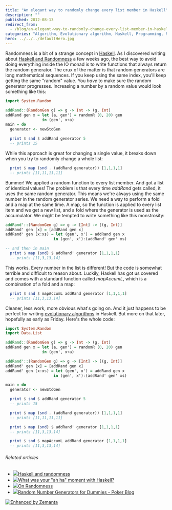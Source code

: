 ```yaml
---
title: "An elegant way to randomly change every list member in Haskell"
description: ""
published: 2012-08-13
redirect_from:
  - /blog/an-elegant-way-to-randomly-change-every-list-member-in-haskell/swizec/5060
categories: "Algorithm, Evolutionary algorithm, Haskell, Programming, Random number generation, Randomness, Uncategorized"
hero: ../../../defaultHero.jpg
---
```


Randomness is a bit of a strange concept in [Haskell](http://haskell.org "Haskell (programming language)"). As I discovered writing about [Haskell and Randomness](http://swizec.com/blog/haskell-and-randomness/swizec/4763) a few weeks ago, the best way to avoid doing everything inside the IO monad is to write functions that always return the random generator. The crux of the matter is that random generators are long mathematical sequences. If you keep using the same index, you'll keep getting the same "random" value. You _have_ to make sure the random generator progresses. Increasing a number by a random value would look something like this:

```haskell
import System.Random

addRand::(RandomGen g) => g -> Int -> (g, Int)
addRand gen x = let (a, gen') = randomR (0, 20) gen
                in (gen', x+a)
main = do
  generator <- newStdGen

  print $ snd $ addRand generator 5
  -- prints 15
```

While this approach is great for changing a single value, it breaks down when you try to randomly change a whole list:

```haskell
  print $ map (snd . (addRand generator)) [1,1,1,1]
  -- prints [11,11,11,11]
```

Bummer! We applied a random function to every list member. And got a list of identical values! The problem is that every time _addRand_ gets called, it uses the same random generator. This means we're always using the same number in the random generator series. We need a way to perform a fold and a map at the same time. A map, so the function is applied to every list item and we get a new list, and a fold where the generator is used as the accumulator. We might be tempted to write something like this monstrosity:

```haskell
addRand'::(RandomGen g) => g -> [Int] -> [(g, Int)]
addRand' gen [x] = [addRand gen x]
addRand' gen (x:xs) = let (gen', x') = addRand gen x
                     in (gen', x'):(addRand' gen' xs)

-- and then in main
  print $ map (snd) $ addRand' generator [1,1,1,1]
  -- prints [11,3,13,14]
```

This works. Every number in the list is different! But the code is somewhat terrible and difficult to reason about. Luckily, Haskell has got us covered and comes with a standard function called _mapAccumL_, which is a combination of a fold and a map:

```haskell
  print $ snd $ mapAccumL addRand generator [1,1,1,1]
  -- prints [11,3,13,14]
```

Cleaner, less work, more obvious what's going on. And it just happens to be perfect for writing [evolutionary algorithms](http://en.wikipedia.org/wiki/Evolutionary_algorithm "Evolutionary algorithm") in Haskell. But more on that later, hopefully as early as Friday. Here's the whole code:

```haskell
import System.Random
import Data.List

addRand::(RandomGen g) => g -> Int -> (g, Int)
addRand gen x = let (a, gen') = randomR (0, 20) gen
                in (gen', x+a)

addRand'::(RandomGen g) => g -> [Int] -> [(g, Int)]
addRand' gen [x] = [addRand gen x]
addRand' gen (x:xs) = let (gen', x') = addRand gen x
                     in (gen', x'):(addRand' gen' xs)

main = do
  generator <- newStdGen

  print $ snd $ addRand generator 5
  -- prints 15

  print $ map (snd . (addRand generator)) [1,1,1,1]
  -- prints [11,11,11,11]

  print $ map (snd) $ addRand' generator [1,1,1,1]
  -- prints [11,3,13,14]

  print $ snd $ mapAccumL addRand generator [1,1,1,1]
  -- prints [11,3,13,14]
```

###### Related articles

- [![](http://i.zemanta.com/97837627_80_80.jpg)](http://swizec.com/blog/haskell-and-randomness/swizec/4763)[Haskell and randomness](http://swizec.com/blog/haskell-and-randomness/swizec/4763)
- [![](http://i.zemanta.com/noimg_116_80_80.jpg)](http://www.reddit.com/comments/vi425)[What was your "ah ha" moment with Haskell?](http://www.reddit.com/comments/vi425)
- [![](http://i.zemanta.com/noimg_76_80_80.jpg)](http://www.pokerlistings.com/strategy/psychology/on-randomness)[On Randomness](http://www.pokerlistings.com/strategy/psychology/on-randomness)
- [![](http://i.zemanta.com/noimg_15_80_80.jpg)](http://www.pokerlistings.com/blog/random-number-generators-for-dummies)[Random Number Generators for Dummies - Poker Blog](http://www.pokerlistings.com/blog/random-number-generators-for-dummies)

[![Enhanced by Zemanta](http://img.zemanta.com/zemified_e.png?x-id=5433b6d5-80a7-4bfb-90d3-81ae0cd76716)](http://www.zemanta.com/?px "Enhanced by Zemanta")
